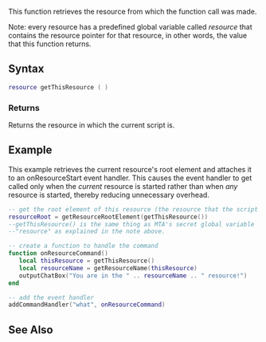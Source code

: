 {{Server client function}}

This function retrieves the resource from which the function call was made.

Note: every resource has a predefined global variable called ''resource'' that contains the resource pointer for that resource, in other words, the value that this function returns.

==Syntax== 
<syntaxhighlight lang="lua">
resource getThisResource ( )
</syntaxhighlight>

===Returns===
Returns the resource in which the current script is.

==Example==
This example retrieves the current resource's root element and attaches it to an onResourceStart event handler. This causes the event handler to get called only when the ''current'' resource is started rather than when ''any'' resource is started, thereby reducing unnecessary overhead.
<syntaxhighlight lang="lua">
-- get the root element of this resource (the resource that the script is a part of)
resourceRoot = getResourceRootElement(getThisResource()) 
--getThisResource() is the same thing as MTA's secret global variable 
--"resource" as explained in the note above. 

-- create a function to handle the command
function onResourceCommand()
   local thisResource = getThisResource()
   local resourceName = getResourceName(thisResource)
   outputChatBox("You are in the " .. resourceName .. " resource!")
end

-- add the event handler
addCommandHandler("what", onResourceCommand)
</syntaxhighlight>

==See Also==
{{Resource_functions}}